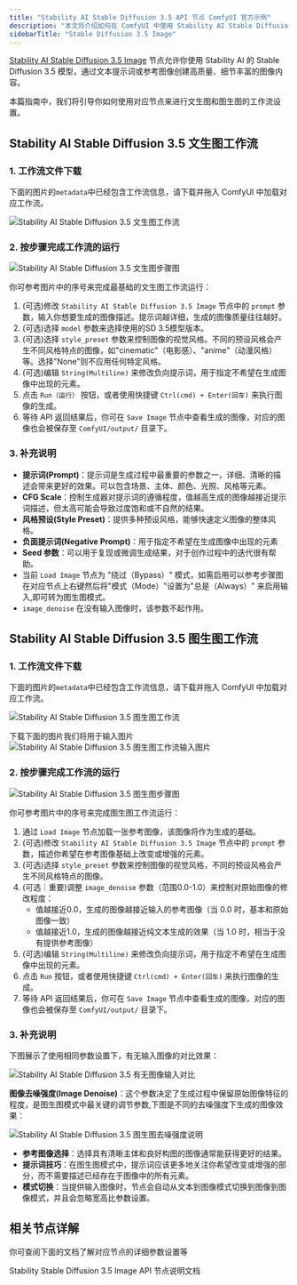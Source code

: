 ```yaml
---
title: "Stability AI Stable Diffusion 3.5 API 节点 ComfyUI 官方示例"
description: "本文将介绍如何在 ComfyUI 中使用 Stability AI Stable Diffusion 3.5 API 节点的文生图和图生图功能"
sidebarTitle: "Stable Diffusion 3.5 Image"
---
```



[Stability AI Stable Diffusion 3.5 Image](/zh-CN/built-in-nodes/api-node/image/stability-ai/stability-ai-stable-diffusion-3-5-image) 节点允许你使用 Stability AI 的 Stable Diffusion 3.5 模型，通过文本提示词或参考图像创建高质量、细节丰富的图像内容。

本篇指南中，我们将引导你如何使用对应节点来进行文生图和图生图的工作流设置。

<ReqHint/>

## Stability AI Stable Diffusion 3.5 文生图工作流

### 1. 工作流文件下载

下面的图片的`metadata`中已经包含工作流信息，请下载并拖入 ComfyUI 中加载对应工作流。

![Stability AI Stable Diffusion 3.5 文生图工作流](https://raw.githubusercontent.com/Comfy-Org/example_workflows/main/api_nodes/stability_ai/stable_diffusion_3-5-t2i.png)

### 2. 按步骤完成工作流的运行

![Stability AI Stable Diffusion 3.5 文生图步骤图](/images/tutorial/api_nodes/stability_ai/stable_diffusion_3_5_image_t2i_step_guide.jpg)

你可参考图片中的序号来完成最基础的文生图工作流运行：  
1. (可选)修改 `Stability AI Stable Diffusion 3.5 Image` 节点中的 `prompt` 参数，输入你想要生成的图像描述。提示词越详细，生成的图像质量往往越好。
2. (可选)选择 `model` 参数来选择使用的SD 3.5模型版本。
3. (可选)选择 `style_preset` 参数来控制图像的视觉风格。不同的预设风格会产生不同风格特点的图像，如"cinematic"（电影感）、"anime"（动漫风格）等。选择"None"则不应用任何特定风格。
4. (可选)编辑 `String(Multiline)` 来修改负向提示词，用于指定不希望在生成图像中出现的元素。
5. 点击 `Run（运行）` 按钮，或者使用快捷键 `Ctrl(cmd) + Enter(回车)` 来执行图像的生成。
6. 等待 API 返回结果后，你可在 `Save Image` 节点中查看生成的图像，对应的图像也会被保存至 `ComfyUI/output/` 目录下。

### 3. 补充说明

- **提示词(Prompt)**：提示词是生成过程中最重要的参数之一，详细、清晰的描述会带来更好的效果。可以包含场景、主体、颜色、光照、风格等元素。
- **CFG Scale**：控制生成器对提示词的遵循程度，值越高生成的图像越接近提示词描述，但太高可能会导致过度饱和或不自然的结果。
- **风格预设(Style Preset)**：提供多种预设风格，能够快速定义图像的整体风格。
- **负面提示词(Negative Prompt)**：用于指定不希望在生成图像中出现的元素
- **Seed 参数**：可以用于复现或微调生成结果，对于创作过程中的迭代很有帮助。
- 当前 `Load Image` 节点为 "绕过（Bypass）" 模式，如需启用可以参考步骤图在对应节点上右键然后将"模式（Mode）"设置为"总是（Always）" 来启用输入,即可转为图生图模式。
- `image_denoise` 在没有输入图像时，该参数不起作用。

## Stability AI Stable Diffusion 3.5 图生图工作流

### 1. 工作流文件下载

下面的图片的`metadata`中已经包含工作流信息，请下载并拖入 ComfyUI 中加载对应工作流。

![Stability AI Stable Diffusion 3.5 图生图工作流](https://raw.githubusercontent.com/Comfy-Org/example_workflows/main/api_nodes/stability_ai/sd3-5-i2i/stable_diffusion_3_5-i2i.png)

下载下面的图片我们将用于输入图片
![Stability AI Stable Diffusion 3.5 图生图工作流输入图片](https://raw.githubusercontent.com/Comfy-Org/example_workflows/main/api_nodes/stability_ai/sd3-5-i2i/input.jpg)

### 2. 按步骤完成工作流的运行

![Stability AI Stable Diffusion 3.5 图生图步骤图](/images/tutorial/api_nodes/stability_ai/stable_diffusion_3_5_image_i2i_step_guide.jpg)

你可参考图片中的序号来完成图生图工作流运行：  
1. 通过 `Load Image` 节点加载一张参考图像，该图像将作为生成的基础。
2. (可选)修改 `Stability AI Stable Diffusion 3.5 Image` 节点中的 `prompt` 参数，描述你希望在参考图像基础上改变或增强的元素。
3. (可选)选择 `style_preset` 参数来控制图像的视觉风格，不同的预设风格会产生不同风格特点的图像。
4. (可选｜重要)调整 `image_denoise` 参数（范围0.0-1.0）来控制对原始图像的修改程度：
   - 值越接近0.0，生成的图像越接近输入的参考图像（当 0.0 时，基本和原始图像一致）
   - 值越接近1.0，生成的图像越接近纯文本生成的效果（当 1.0 时，相当于没有提供参考图像）
5. (可选)编辑 `String(Multiline)` 来修改负向提示词，用于指定不希望在生成图像中出现的元素。
6. 点击 `Run` 按钮，或者使用快捷键 `Ctrl(cmd) + Enter(回车)` 来执行图像的生成。
8. 等待 API 返回结果后，你可在 `Save Image` 节点中查看生成的图像，对应的图像也会被保存至 `ComfyUI/output/` 目录下。

### 3. 补充说明

下图展示了使用相同参数设置下，有无输入图像的对比效果：

![Stability AI Stable Diffusion 3.5 有无图像输入对比](/images/tutorial/api_nodes/stability_ai/stable_diffusion_3_5_compare.jpg)

**图像去噪强度(Image Denoise)**：这个参数决定了生成过程中保留原始图像特征的程度，是图生图模式中最关键的调节参数,下图是不同的去噪强度下生成的图像效果：

![Stability AI Stable Diffusion 3.5 图生图去噪强度说明](/images/tutorial/api_nodes/stability_ai/stable_diffusion_3_5_image_i2i_image_denoise.jpg)

- **参考图像选择**：选择具有清晰主体和良好构图的图像通常能获得更好的结果。
- **提示词技巧**：在图生图模式中，提示词应该更多地关注你希望改变或增强的部分，而不需要描述已经存在于图像中的所有元素。
- **模式切换**：当提供输入图像时，节点会自动从文本到图像模式切换到图像到图像模式，并且会忽略宽高比参数设置。

## 相关节点详解

你可查阅下面的文档了解对应节点的详细参数设置等

<Card title="Stability Stable Diffusion 3.5 Image 节点文档" icon="book" href="/zh-CN/built-in-nodes/api-node/image/stability-ai/stability-ai-stable-diffusion-3-5-image">
Stability Stable Diffusion 3.5 Image API 节点说明文档
</Card>